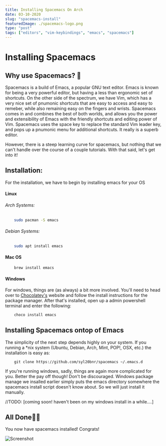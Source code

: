 ```yaml
---
title: Installing Spacemacs On Arch
date: 03-10-2020
slug: "spacemacs-install"
featuredImage: ./spacemacs-logo.png
type: "post"
tags: ["editors", "vim-keybindings", "emacs", "spacemacs"]
---
```


# Installing Spacemacs

## Why use Spacemacs? 🤔

Spacemacs is a build of Emacs, a popular GNU text editor. Emacs is known for being a very powerful editor, but having a less than ergonomic set of shortcuts. On the other side of the spectrum, we have Vim, which has a very nice set of pnumonic shortcuts that are easy to access and easy to remeber, while also remaining easy on the fingers and wrists. Spacemacs comes in and combines the best of both worlds, and allows you the power and extensibility of Emacs with the friendly shortcuts and editing power of Vim. Spacemacs uses the space key to replace the standard Vim leader key, and pops up a pnumonic menu for additional shortcuts. It really is a superb editor.

However, there is a steep learning curve for spacemacs, but nothing that we can't handle over the course of a couple tutorials. With that said, let's get into it!

## Installation:

For the installation, we have to begin by installing emacs for your OS

#### Linux

###### Arch Systems:

```zsh
    sudo pacman -S emacs
```

###### Debian Systems:

```zsh
    sudo apt install emacs
```

#### Mac OS

```bash
    brew install emacs
```

#### Windows

For windows, things are (as always) a bit more involved. You'll need to head over to [Chocolatey's](https://chocolatey.org/) website and follow the install instructions for the package manager. After that's installed, open up a admin powershell terminal and enter the following:

```powershell
    choco install emacs
```

## Installing Spacemacs ontop of Emacs

The simplicity of the next step depends highly on your system. If you running a \*nix system (Ubuntu, Debian, Arch, Mint, POP!, OSX, etc.) the installation is easy as:

```shell
    git clone https://github.com/syl20bnr/spacemacs ~/.emacs.d
```

If you're running windows, sadly, things are again more complicated for you. Better the pay off though! Don't be discouraged. Windows package manage we insalled earlier simply puts the emacs directory somewhere the spacemacs install script doesn't know about. So we will just install it manually.

//TODO:
[coming soon! haven't been on my windows install in a while....]

## All Done🎉🎉

You now have spacemacs installed! Congrats!

![Screenshot](./emacs-done.png)
